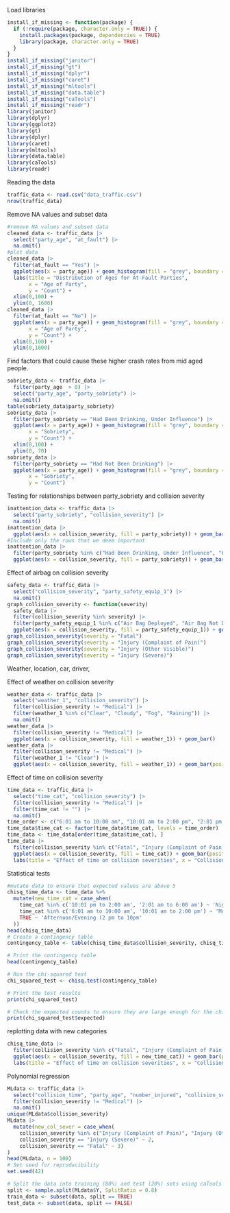 Load libraries

```r
install_if_missing <- function(package) {
  if (!require(package, character.only = TRUE)) {
    install.packages(package, dependencies = TRUE)
    library(package, character.only = TRUE)
  }
}
install_if_missing("janitor")
install_if_missing("gt")
install_if_missing("dplyr")
install_if_missing("caret")
install_if_missing("mltools")
install_if_missing("data.table")
install_if_missing("caTools")
install_if_missing("readr")
library(janitor)
library(dplyr)
library(ggplot2)
library(gt)
library(dplyr)
library(caret)
library(mltools)
library(data.table)
library(caTools)
library(readr)
```

Reading the data

```r
traffic_data <- read.csv("data_traffic.csv")
nrow(traffic_data)
```

Remove NA values and subset data

```r
#remove NA values and subset data
cleaned_data <- traffic_data |>
  select("party_age", "at_fault") |>
  na.omit()
#plot data
cleaned_data |>
  filter(at_fault == "Yes") |>
  ggplot(aes(x = party_age)) + geom_histogram(fill = "grey", boundary = 0) +
  labs(title = "Distribution of Ages for At-Fault Parties",
       x = "Age of Party",
       y = "Count") +
  xlim(0,100) +
  ylim(0, 1600)
cleaned_data |>
  filter(at_fault == "No") |>
  ggplot(aes(x = party_age)) + geom_histogram(fill = "grey", boundary = 0) + labs(title = "Distribution of Ages for Non-Fault Parties",
       x = "Age of Party",
       y = "Count") + 
  xlim(0,100) +
  ylim(0,1600)
```

Find factors that could cause these higher crash rates from mid aged people.

```r

sobriety_data <- traffic_data |>
  filter(party_age  > 0) |>
  select("party_age", "party_sobriety") |>
  na.omit()
table(sobriety_data$party_sobriety)
sobriety_data |>
  filter(party_sobriety == "Had Been Drinking, Under Influence") |>
  ggplot(aes(x = party_age)) + geom_histogram(fill = "grey", boundary = 0) + labs(title = "Distribution of Ages for Under the Influence Drinking crashes",
       x = "Sobriety",
       y = "Count") + 
  xlim(0,100) + 
  ylim(0, 70)
sobriety_data |>
  filter(party_sobriety == "Had Not Been Drinking") |>
  ggplot(aes(x = party_age)) + geom_histogram(fill = "grey", boundary = 0) + labs(title = "Distribution of Ages for No Drinking crashes",
       x = "Sobriety",
       y = "Count")
```

Testing for relationships between party_sobriety and collision severity

```r
inattention_data <- traffic_data |>
  select("party_sobriety", "collision_severity") |>
  na.omit()
inattention_data |>
  ggplot(aes(x = collision_severity, fill = party_sobriety)) + geom_bar(position = "dodge") + theme(axis.text.x = element_text(angle = 90, vjust = 0.5, hjust=1))
#Include only the rows that we deem important
inattention_data |>
  filter(party_sobriety %in% c("Had Been Drinking, Under Influence", "Had Been Drinking, Not Under Influence")) |>
  ggplot(aes(x = collision_severity, fill = party_sobriety)) + geom_bar(position = "dodge") + theme(axis.text.x = element_text(angle = 90, vjust = 0.5, hjust=1))
```

Effect of airbag on collision severity

```r
safety_data <- traffic_data |>
  select("collision_severity", "party_safety_equip_1") |>
  na.omit()
graph_collision_severity <- function(severity)
  safety_data |>
  filter(collision_severity %in% severity) |>
  filter(party_safety_equip_1 %in% c("Air Bag Deployed", "Air Bag Not Deployed")) |>
  ggplot(aes(x = collision_severity, fill = party_safety_equip_1)) + geom_bar(position = "dodge") + theme(axis.text.x = element_text(angle = 90, vjust = 0.5, hjust=1))
graph_collision_severity(severity = "Fatal")
graph_collision_severity(severity = "Injury (Complaint of Pain)")
graph_collision_severity(severity = "Injury (Other Visible)")
graph_collision_severity(severity = "Injury (Severe)")
```

Weather, location, car, driver,

Effect of weather on collision severity

```r
weather_data <- traffic_data |>
  select("weather_1", "collision_severity") |>
  filter(collision_severity != "Medical") |>
  filter(weather_1 %in% c("Clear", "Cloudy", "Fog", "Raining")) |>
  na.omit()
weather_data |>
  filter(collision_severity != "Medical") |>
  ggplot(aes(x = collision_severity, fill = weather_1)) + geom_bar()
weather_data |>
  filter(collision_severity != "Medical") |>
  filter(weather_1 != "Clear") |>
  ggplot(aes(x = collision_severity, fill = weather_1)) + geom_bar(position = "dodge")
```

Effect of time on collision severity

```r
time_data <- traffic_data |>
  select("time_cat", "collision_severity") |>
  filter(collision_severity != "Medical") |>
  filter(time_cat != "") |>
  na.omit()
time_order <- c("6:01 am to 10:00 am", "10:01 am to 2:00 pm", "2:01 pm to 6:00 pm", "6:01 pm to 10:00 pm", "10:01 pm to 2:00 am", "2:01 am to 6:00 am")
time_data$time_cat <- factor(time_data$time_cat, levels = time_order)
time_data <- time_data[order(time_data$time_cat), ]
time_data |>
  filter(collision_severity %in% c("Fatal", "Injury (Complaint of Pain)")) |>
  ggplot(aes(x = collision_severity, fill = time_cat)) + geom_bar(position = "dodge") +
  labs(title = "Effect of time on collision severities", x = "Collision Severity") + guides(fill=guide_legend(title="Time")) + facet_wrap(~ collision_severity, scales = "free")
```

Statistical tests

```r
#mutate data to ensure that expected values are above 5
chisq_time_data <- time_data %>%
  mutate(new_time_cat = case_when(
    time_cat %in% c('10:01 pm to 2:00 am', '2:01 am to 6:00 am') ~ 'Night (10 pm to 6 am)',
    time_cat %in% c('6:01 am to 10:00 am', '10:01 am to 2:00 pm') ~ 'Morning (6 am to 2 pm)',
    TRUE ~ 'Afternoon/Evening (2 pm to 10pm'
  ))
head(chisq_time_data)
# Create a contingency table
contingency_table <- table(chisq_time_data$collision_severity, chisq_time_data$new_time_cat)

# Print the contingency table
head(contingency_table)

# Run the chi-squared test
chi_squared_test <- chisq.test(contingency_table)

# Print the test results
print(chi_squared_test)

# Check the expected counts to ensure they are large enough for the chi-squared test to be valid
print(chi_squared_test$expected)

```

replotting data with new categories

```r
chisq_time_data |>
  filter(collision_severity %in% c("Fatal", "Injury (Complaint of Pain)")) |>
  ggplot(aes(x = collision_severity, fill = new_time_cat)) + geom_bar(position = "dodge") +
  labs(title = "Effect of time on collision severities", x = "Collision Severity") + guides(fill=guide_legend(title="Time")) + facet_wrap(~ collision_severity, scales = "free")
```

Polynomial regression

```r
MLdata <- traffic_data |>
  select("collision_time", "party_age", "number_injured", "collision_severity") |>
  filter(collision_severity != "Medical") |>
  na.omit()
unique(MLdata$collision_severity)
MLdata |>
  mutate(new_col_sever = case_when(
    collision_severity %in% c("Injury (Complaint of Pain)", "Injury (Other Visible)") ~ 1,
    collision_severity == "Injury (Severe)" ~ 2,
    collision_severity == "Fatal" ~ 3)
)
head(MLdata, n = 100)
# Set seed for reproducibility
set.seed(42)

# Split the data into training (80%) and test (20%) sets using caTools
split <- sample.split(MLdata$Y, SplitRatio = 0.8)
train_data <- subset(data, split == TRUE)
test_data <- subset(data, split == FALSE)
```
